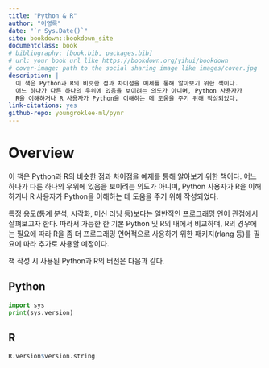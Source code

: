 ```yaml
--- 
title: "Python & R"
author: "이영록"
date: "`r Sys.Date()`"
site: bookdown::bookdown_site
documentclass: book
# bibliography: [book.bib, packages.bib]
# url: your book url like https://bookdown.org/yihui/bookdown
# cover-image: path to the social sharing image like images/cover.jpg
description: |
  이 책은 Python과 R의 비슷한 점과 차이점을 예제를 통해 알아보기 위한 책이다. 
  어느 하나가 다른 하나의 우위에 있음을 보이려는 의도가 아니며, Python 사용자가 
  R을 이해하거나 R 사용자가 Python을 이해하는 데 도움을 주기 위해 작성되었다.
link-citations: yes
github-repo: youngroklee-ml/pynr
---
```


# Overview

이 책은 Python과 R의 비슷한 점과 차이점을 예제를 통해 알아보기 위한 책이다. 어느 하나가 다른 하나의 우위에 있음을 보이려는 의도가 아니며, Python 사용자가 R을 이해하거나 R 사용자가 Python을 이해하는 데 도움을 주기 위해 작성되었다.

특정 용도(통계 분석, 시각화, 머신 러닝 등)보다는 일반적인 프로그래밍 언어 관점에서 살펴보고자 한다. 따라서 가능한 한 기본 Python 및 R의 내에서 비교하며, R의 경우에는 필요에 따라 R을 좀 더 프로그래밍 언어적으로 사용하기 위한 패키지(rlang 등)를 필요에 따라 추가로 사용할 예정이다. 

책 작성 시 사용된 Python과 R의 버전은 다음과 같다.

## Python

```python
import sys
print(sys.version)
```

## R

```r
R.version$version.string
```